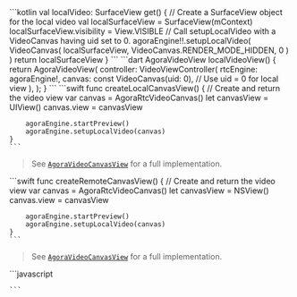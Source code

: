 <PlatformWrapper platform="android">
    ```kotlin
    val localVideo: SurfaceView
        get() {
            // Create a SurfaceView object for the local video
            val localSurfaceView = SurfaceView(mContext)
            localSurfaceView.visibility = View.VISIBLE
            // Call setupLocalVideo with a VideoCanvas having uid set to 0.
            agoraEngine!!.setupLocalVideo(
                VideoCanvas(
                    localSurfaceView,
                    VideoCanvas.RENDER_MODE_HIDDEN,
                    0
                )
            )
            return localSurfaceView
        }
    ```
</PlatformWrapper>
<PlatformWrapper platform="flutter">
    ```dart
    AgoraVideoView localVideoView() {
        return AgoraVideoView(
            controller: VideoViewController(
                rtcEngine: agoraEngine!,
                canvas: const VideoCanvas(uid: 0), // Use uid = 0 for local view
            ),
        );
    }
    ```
</PlatformWrapper>
<PlatformWrapper platform="ios">
    ```swift
    func createLocalCanvasView() {
        // Create and return the video view
        var canvas = AgoraRtcVideoCanvas()
        let canvasView = UIView()
        canvas.view = canvasView
        
        agoraEngine.startPreview()
        agoraEngine.setupLocalVideo(canvas)
    }
    ```

> See [`AgoraVideoCanvasView`](https://github.com/AgoraIO/video-sdk-samples-ios/blob/main/agora-manager/AgoraVideoCanvasView.swift) for a full implementation.

</PlatformWrapper>
<PlatformWrapper platform="macos">
    ```swift
    func createRemoteCanvasView() {
        // Create and return the video view
        var canvas = AgoraRtcVideoCanvas()
        let canvasView = NSView()
        canvas.view = canvasView

        agoraEngine.startPreview()
        agoraEngine.setupLocalVideo(canvas)
    }
    ```

> See [`AgoraVideoCanvasView`](https://github.com/AgoraIO/video-sdk-samples-macos/blob/main/agora-manager/AgoraVideoCanvasView.swift) for a full implementation.

</PlatformWrapper>
<PlatformWrapper platform="web">
    ```javascript
    
    ```
</PlatformWrapper>
